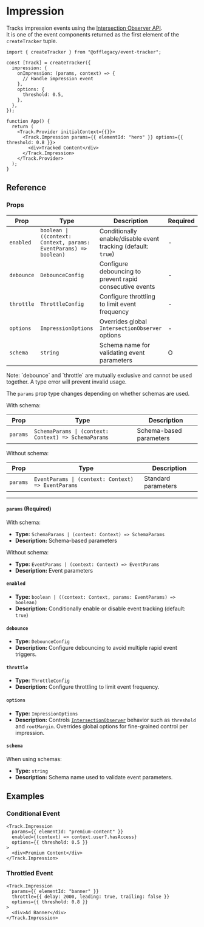 
# Impression

Tracks impression events using the [Intersection Observer API](https://developer.mozilla.org/docs/Web/API/Intersection_Observer_API).  
It is one of the event components returned as the first element of the `createTracker` tuple.

```tsx
import { createTracker } from "@offlegacy/event-tracker";

const [Track] = createTracker({
  impression: {
    onImpression: (params, context) => {
      // Handle impression event
    },
    options: {
      threshold: 0.5,
    },
  },
});

function App() {
  return (
    <Track.Provider initialContext={{}}>
      <Track.Impression params={{ elementId: "hero" }} options={{ threshold: 0.8 }}>
        <div>Tracked Content</div>
      </Track.Impression>
    </Track.Provider>
  );
}
```

## Reference

### Props

| Prop       | Type                                                              | Description                                                   | Required |
| ---------- | ----------------------------------------------------------------- | ------------------------------------------------------------- | -------- |
| `enabled`  | `boolean \| ((context: Context, params: EventParams) => boolean)` | Conditionally enable/disable event tracking (default: `true`) | -        |
| `debounce` | `DebounceConfig`                                                  | Configure debouncing to prevent rapid consecutive events      | -        |
| `throttle` | `ThrottleConfig`                                                  | Configure throttling to limit event frequency                 | -        |
| `options`  | `ImpressionOptions`                                               | Overrides global `IntersectionObserver` options               | -        |
| `schema`   | `string`                                                          | Schema name for validating event parameters                   | O        |

<Callout type="info">
  Note: `debounce` and `throttle` are mutually exclusive and cannot be used together. A type error will prevent invalid
  usage.
</Callout>

The `params` prop type changes depending on whether schemas are used.

With schema:

| Prop     | Type                                                 | Description             |
| -------- | ---------------------------------------------------- | ----------------------- |
| `params` | `SchemaParams \| (context: Context) => SchemaParams` | Schema-based parameters |

Without schema:

| Prop     | Type                                               | Description         |
| -------- | -------------------------------------------------- | ------------------- |
| `params` | `EventParams \| (context: Context) => EventParams` | Standard parameters |

---

#### `params` (Required)

With schema:

- **Type:** `SchemaParams | (context: Context) => SchemaParams`
- **Description:** Schema-based parameters

Without schema:

- **Type:** `EventParams | (context: Context) => EventParams`
- **Description:** Event parameters

#### `enabled`

- **Type:** `boolean | ((context: Context, params: EventParams) => boolean)`
- **Description:** Conditionally enable or disable event tracking (default: `true`)

#### `debounce`

- **Type:** `DebounceConfig`
- **Description:** Configure debouncing to avoid multiple rapid event triggers.

#### `throttle`

- **Type:** `ThrottleConfig`
- **Description:** Configure throttling to limit event frequency.

#### `options`

- **Type:** `ImpressionOptions`
- **Description:** Controls [`IntersectionObserver`](https://developer.mozilla.org/en-US/docs/Web/API/Intersection_Observer_API) behavior such as `threshold` and `rootMargin`. Overrides global options for fine-grained control per impression.

#### `schema`

When using schemas:

- **Type:** `string`
- **Description:** Schema name used to validate event parameters.

## Examples

### Conditional Event

```tsx
<Track.Impression
  params={{ elementId: "premium-content" }}
  enabled={(context) => context.user?.hasAccess}
  options={{ threshold: 0.5 }}
>
  <div>Premium Content</div>
</Track.Impression>
```

### Throttled Event

```tsx
<Track.Impression
  params={{ elementId: "banner" }}
  throttle={{ delay: 2000, leading: true, trailing: false }}
  options={{ threshold: 0.8 }}
>
  <div>Ad Banner</div>
</Track.Impression>
```
